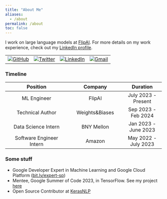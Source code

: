 ```yaml
---
title: "About Me"
aliases:
  - /about
permalink: /about
toc: false
---
```

I work on large language models at [FlipAI](https://flip.ai). For more details on my work experience, check out my [LinkedIn profile](https://www.linkedin.com/in/anshuizme/).

<table>
  <tr>
    <td><a href="https://github.com/shivance"><img src="https://img.shields.io/github/followers/shivance.svg?label=GitHub&style=social" alt="GitHub"></a></td>
    <td><a href="https://twitter.com/anshuizme"><img src="https://img.shields.io/twitter/follow/anshuizme?label=Twitter&style=social" alt="Twitter"></a></td>
    <td><a href="https://www.linkedin.com/in/anshuizme"><img src="https://img.shields.io/badge/LinkedIn--_.svg?style=social&logo=linkedin" alt="LinkedIn"></a></td>
    <td><a href="mailto:shivanshuman021@gmail.com"><img src="https://img.shields.io/badge/Gmail--_.svg?style=social&logo=gmail" alt="Gmail"></a></td>
  </tr>
</table>

### Timeline

| Position                               | Company                           | Duration                |
|:--------------------------------------:|:---------------------------------:|:-----------------------:|
| ML Engineer              | FlipAI                  | July 2023 - Present     |
| Technical Author   | Weights&Biases                            | Sep 2023 - Feb 2024|
| Data Science Intern   | BNY Mellon                            | Jan 2023 - June 2023|
| Software Engineer Intern    | Amazon                     | May 2022 - July 2023   |

### Some stuff

* Google Developer Expert in Machine Learning and Google Cloud Platform ([bit.ly/expert-sp](https://bit.ly/expert-sp))
* Mentee, Google Summer of Code 2023, in TensorFlow. See my project [here](https://summerofcode.withgoogle.com/archive/2023/projects/X4GwVWLu)
* Open Source Contributor at [KerasNLP](https://github.com/keras-team/keras-nlp/)


